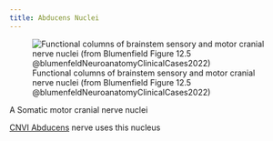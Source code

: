 ```yaml
---
title: Abducens Nuclei
---
```


![Functional columns of brainstem sensory and motor cranial nerve nuclei (from Blumenfield Figure 12.5 @blumenfeldNeuroanatomyClinicalCases2022)](/The Archive/Neuroscience/Neuroanatomy/Cranial Nerves/images/fig12.5 blumenfield CN nuclei.png)

A Somatic motor cranial nerve nuclei

[CNVI Abducens]({{< var ref-cn6.path >}}) nerve uses this nucleus